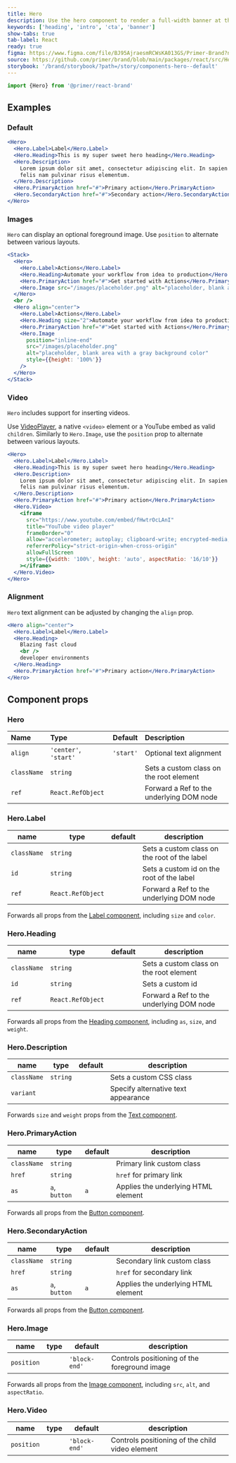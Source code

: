 ```yaml
---
title: Hero
description: Use the hero component to render a full-width banner at the top of a page.
keywords: ['heading', 'intro', 'cta', 'banner']
show-tabs: true
tab-label: React
ready: true
figma: https://www.figma.com/file/BJ95AjraesmRCWsKA013GS/Primer-Brand?node-id=431%3A8481
source: https://github.com/primer/brand/blob/main/packages/react/src/Hero/Hero.tsx
storybook: '/brand/storybook/?path=/story/components-hero--default'
---
```



```js
import {Hero} from '@primer/react-brand'
```

## Examples

### Default

```jsx live
<Hero>
  <Hero.Label>Label</Hero.Label>
  <Hero.Heading>This is my super sweet hero heading</Hero.Heading>
  <Hero.Description>
    Lorem ipsum dolor sit amet, consectetur adipiscing elit. In sapien sit ullamcorper id. Aliquam luctus sed turpis
    felis nam pulvinar risus elementum.
  </Hero.Description>
  <Hero.PrimaryAction href="#">Primary action</Hero.PrimaryAction>
  <Hero.SecondaryAction href="#">Secondary action</Hero.SecondaryAction>
</Hero>
```

### Images

`Hero` can display an optional foreground image. Use `position` to alternate between various layouts.

```jsx live
<Stack>
  <Hero>
    <Hero.Label>Actions</Hero.Label>
    <Hero.Heading>Automate your workflow from idea to production</Hero.Heading>
    <Hero.PrimaryAction href="#">Get started with Actions</Hero.PrimaryAction>
    <Hero.Image src="/images/placeholder.png" alt="placeholder, blank area with a gray background color" />
  </Hero>
  <br />
  <Hero align="center">
    <Hero.Label>Actions</Hero.Label>
    <Hero.Heading size="2">Automate your workflow from idea to production</Hero.Heading>
    <Hero.PrimaryAction href="#">Get started with Actions</Hero.PrimaryAction>
    <Hero.Image
      position="inline-end"
      src="/images/placeholder.png"
      alt="placeholder, blank area with a gray background color"
      style={{height: '100%'}}
    />
  </Hero>
</Stack>
```

### Video

`Hero` includes support for inserting videos.

Use [VideoPlayer](/components/VideoPlayer), a native `<video>` element or a YouTube embed as valid `children`. Similarly to `Hero.Image`, use the `position` prop to alternate between various layouts.

```jsx live
<Hero>
  <Hero.Label>Label</Hero.Label>
  <Hero.Heading>This is my super sweet hero heading</Hero.Heading>
  <Hero.Description>
    Lorem ipsum dolor sit amet, consectetur adipiscing elit. In sapien sit ullamcorper id. Aliquam luctus sed turpis
    felis nam pulvinar risus elementum.
  </Hero.Description>
  <Hero.PrimaryAction href="#">Primary action</Hero.PrimaryAction>
  <Hero.Video>
    <iframe
      src="https://www.youtube.com/embed/fHwtrOcLAnI"
      title="YouTube video player"
      frameBorder="0"
      allow="accelerometer; autoplay; clipboard-write; encrypted-media; gyroscope; picture-in-picture; web-share"
      referrerPolicy="strict-origin-when-cross-origin"
      allowFullScreen
      style={{width: '100%', height: 'auto', aspectRatio: '16/10'}}
    ></iframe>
  </Hero.Video>
</Hero>
```

### Alignment

`Hero` text alignment can be adjusted by changing the `align` prop.

```jsx live
<Hero align="center">
  <Hero.Label>Label</Hero.Label>
  <Hero.Heading>
    Blazing fast cloud
    <br />
    developer environments
  </Hero.Heading>
  <Hero.PrimaryAction href="#">Primary action</Hero.PrimaryAction>
</Hero>
```

## Component props

### Hero

| Name        | Type                  |  Default  | Description                              |
| :---------- | :-------------------- | :-------: | :--------------------------------------- |
| `align`     | `'center'`, `'start'` | `'start'` | Optional text alignment                  |
| `className` | `string`              |           | Sets a custom class on the root element  |
| `ref`       | `React.RefObject`     |           | Forward a Ref to the underlying DOM node |

### Hero.Label

| name        | type              | default | description                                  |
| ----------- | ----------------- | ------- | -------------------------------------------- |
| `className` | `string`          |         | Sets a custom class on the root of the label |
| `id`        | `string`          |         | Sets a custom id on the root of the label    |
| `ref`       | `React.RefObject` |         | Forward a Ref to the underlying DOM node     |

Forwards all props from the [Label component](/components/Label), including `size` and `color`.

### Hero.Heading

| name        | type              | default | description                              |
| ----------- | ----------------- | ------- | ---------------------------------------- |
| `className` | `string`          |         | Sets a custom class on the root element  |
| `id`        | `string`          |         | Sets a custom id                         |
| `ref`       | `React.RefObject` |         | Forward a Ref to the underlying DOM node |

Forwards all props from the [Heading component](/components/Heading), including `as`, `size`, and `weight`.

### Hero.Description

| name        | type                           | default                               | description                         |
| ----------- | ------------------------------ | ------------------------------------- | ----------------------------------- |
| `className` | `string`                       |                                       | Sets a custom CSS class             |
| `variant`   | <HeroDescriptionVariantProp /> | <HeroDescriptionVariantPropDefault /> | Specify alternative text appearance |

Forwards `size` and `weight` props from the [Text component](/components/Text).

### Hero.PrimaryAction

| name        | type          | default | description                         |
| ----------- | ------------- | ------- | ----------------------------------- |
| `className` | `string`      |         | Primary link custom class           |
| `href`      | `string`      |         | `href` for primary link             |
| `as`        | `a`, `button` | `a`     | Applies the underlying HTML element |

Forwards all props from the [Button component](/components/Button).

### Hero.SecondaryAction

| name        | type          | default | description                         |
| ----------- | ------------- | ------- | ----------------------------------- |
| `className` | `string`      |         | Secondary link custom class         |
| `href`      | `string`      |         | `href` for secondary link           |
| `as`        | `a`, `button` | `a`     | Applies the underlying HTML element |

Forwards all props from the [Button component](/components/Button).

### Hero.Image

| name       | type                      | default       | description                                  |
| ---------- | ------------------------- | ------------- | -------------------------------------------- |
| `position` | <HeroImagePositionProp /> | `'block-end'` | Controls positioning of the foreground image |

Forwards all props from the [Image component](/components/Image), including `src`, `alt`, and `aspectRatio`.

### Hero.Video

| name       | type                      | default       | description                                     |
| ---------- | ------------------------- | ------------- | ----------------------------------------------- |
| `position` | <HeroImagePositionProp /> | `'block-end'` | Controls positioning of the child video element |
